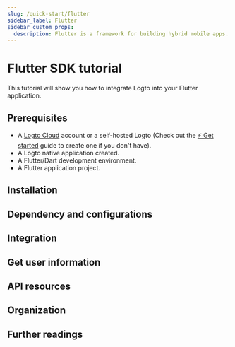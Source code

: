```yaml
---
slug: /quick-start/flutter
sidebar_label: Flutter
sidebar_custom_props:
  description: Flutter is a framework for building hybrid mobile apps.
---
```




# Flutter SDK tutorial

This tutorial will show you how to integrate Logto into your Flutter application.

<Tip />

## Prerequisites

- A [Logto Cloud](https://cloud.logto.io) account or a self-hosted Logto (Check out the [⚡ Get started](../../../docs/tutorials/get-started/) guide to create one if you don't have).
- A Logto native application created.
- A Flutter/Dart development environment.
- A Flutter application project.

## Installation

<Installation />

## Dependency and configurations

<Dependency />

## Integration

<Integration />

## Get user information

<GetUserInfo />

## API resources

<ApiResources />

## Organization

<Organization />

## Further readings

<FurtherReadings />
